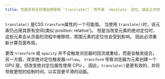 ```yaml
---
title: 您是否有任何理由想使用 `translate()` 而不是 `absolute` 定位，或反之亦然？ 为什么？
---
```


`translate()` 是CSS `transform`属性的一个可能值。 当使用 `translate()`时，该元素仍占用其原有空间(类似\`position: relative')。 但是当改变元素的绝对定位时，这些元素会从页面的流程中被移除，周围元素的定位也会受到影响。 因此必须重新计算页面布局。

更改 `transform` 或 `opacity` 并不会触发浏览器的回流或重绘，而是会触发组合。 另一方面，改变绝对定位触发器`reflow`。 `transform` 导致浏览器为元素创建一个 GPU 层，但改变绝对定位属性使用 CPU 。 因此，`translate()`是更有效的，并将导致更短的绘制时间，以实现更平滑的动画。
